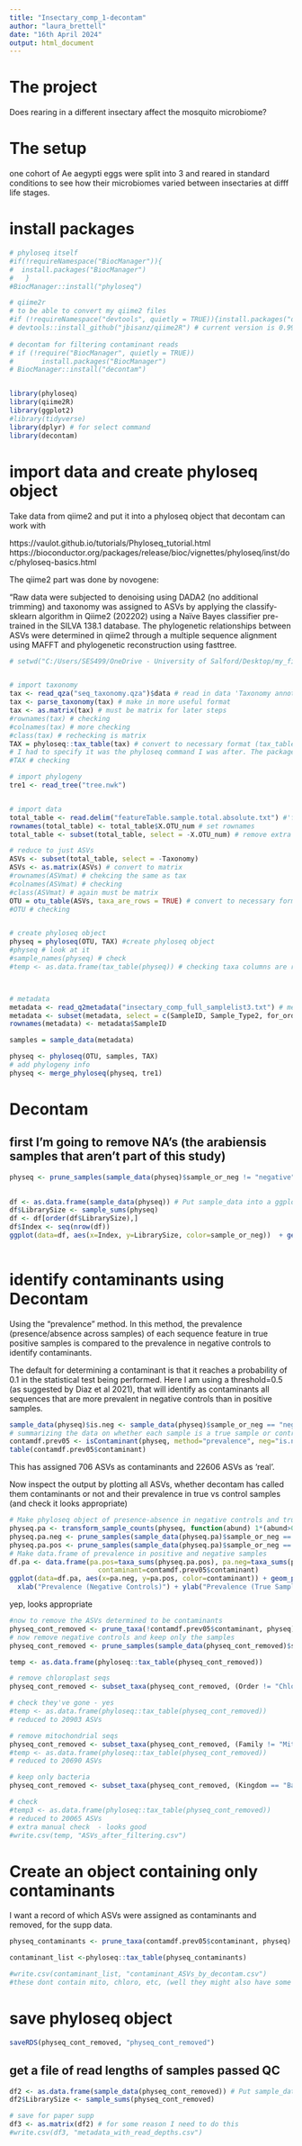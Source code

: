 ---
title: "Insectary_comp_1-decontam"
author: "laura_brettell"
date: "16th April 2024"
output: html_document
---

# The project

Does rearing in a different insectary affect the mosquito microbiome?

# The setup

one cohort of Ae aegypti eggs were split into 3 and reared in standard conditions to see how their microbiomes varied between insectaries at difff life stages.

# install packages

```{r}
# phyloseq itself
#if(!requireNamespace("BiocManager")){
#  install.packages("BiocManager")
#   }
#BiocManager::install("phyloseq")

# qiime2r
# to be able to convert my qiime2 files
#if (!requireNamespace("devtools", quietly = TRUE)){install.packages("devtools")}
# devtools::install_github("jbisanz/qiime2R") # current version is 0.99.20
 
# decontam for filtering contaminant reads
# if (!require("BiocManager", quietly = TRUE))
#       install.packages("BiocManager")
# BiocManager::install("decontam")


library(phyloseq)
library(qiime2R)
library(ggplot2)
#library(tidyverse)
library(dplyr) # for select command
library(decontam)

```
# import data and create phyloseq object

Take data from qiime2 and put it into a phyloseq object that decontam can work with

https://vaulot.github.io/tutorials/Phyloseq_tutorial.html
https://bioconductor.org/packages/release/bioc/vignettes/phyloseq/inst/doc/phyloseq-basics.html


The qiime2 part was done by novogene:

"Raw data were subjected to denoising using DADA2 (no additional trimming) and taxonomy was assigned to ASVs by applying the classify-sklearn algorithm in Qiime2 (202202) using a Naïve Bayes classifier pre-trained in the SILVA 138.1 database. The phylogenetic relationships between ASVs were determined in qiime2 through a multiple sequence alignment using MAFFT and phylogenetic reconstruction using fasttree.

```{r}
# setwd("C:/Users/SES499/OneDrive - University of Salford/Desktop/my_files/PROJECTS/Insectary_Comp/data/Analysis_Dec2023/")


# import taxonomy 
tax <- read_qza("seq_taxonomy.qza")$data # read in data 'Taxonomy annotation results (qza format)'
tax <- parse_taxonomy(tax) # make in more useful format
tax <- as.matrix(tax) # must be matrix for later steps
#rownames(tax) # checking
#colnames(tax) # more checking
#class(tax) # rechecking is matrix
TAX = phyloseq::tax_table(tax) # convert to necessary format (tax_table) to make phyloseq object
# I had to specify it was the phyloseq command I was after. The package MicrobiotaProcess has the command but with a differetn function
#TAX # checking

# import phylogeny
tre1 <- read_tree("tree.nwk")


# import data
total_table <- read.delim("featureTable.sample.total.absolute.txt") #'feature table of absolute abundances'
rownames(total_table) <- total_table$X.OTU_num # set rownames
total_table <- subset(total_table, select = -X.OTU_num) # remove extra col

# reduce to just ASVs
ASVs <- subset(total_table, select = -Taxonomy)
ASVs <- as.matrix(ASVs) # convert to matrix
#rownames(ASVmat) # chekcing the same as tax
#colnames(ASVmat) # checking
#class(ASVmat) # again must be matrix
OTU = otu_table(ASVs, taxa_are_rows = TRUE) # convert to necessary format (matrix) to make phyloseq object
#OTU # checking


# create phyloseq object
physeq = phyloseq(OTU, TAX) #create phyloseq object
#physeq # look at it
#sample_names(physeq) # check
#temp <- as.data.frame(tax_table(physeq)) # checking taxa columns are right



# metadata
metadata <- read_q2metadata("insectary_comp_full_samplelist3.txt") # metadata
metadata <- subset(metadata, select = c(SampleID, Sample_Type2, for_ordering, Building, Replicate, group_for_novogene, sample_or_neg)) # reduce to useful bits
rownames(metadata) <- metadata$SampleID

samples = sample_data(metadata)

physeq <- phyloseq(OTU, samples, TAX)
# add phylogeny info
physeq <- merge_phyloseq(physeq, tre1)

```

# Decontam

## first I'm going to remove NA's (the arabiensis samples that aren't part of this study)

```{r}
physeq <- prune_samples(sample_data(physeq)$sample_or_neg != "negative", physeq)
       
```

```{r}
df <- as.data.frame(sample_data(physeq)) # Put sample_data into a ggplot-friendly data.frame
df$LibrarySize <- sample_sums(physeq)
df <- df[order(df$LibrarySize),]
df$Index <- seq(nrow(df))
ggplot(data=df, aes(x=Index, y=LibrarySize, color=sample_or_neg))  + geom_point(alpha=0.7, size=1)
       
```


# identify contaminants using Decontam

Using the “prevalence” method. In this method, the prevalence (presence/absence across samples) of each sequence feature in true positive samples is compared to the prevalence in negative controls to identify contaminants.

The default for determining a contaminant is that it reaches a probability of 0.1 in the statistical test being performed. Here I am using a threshold=0.5 (as suggested by Diaz et al 2021), that will identify as contaminants all sequences that are more prevalent in negative controls than in positive samples. 


```{r}
sample_data(physeq)$is.neg <- sample_data(physeq)$sample_or_neg == "neg"
# summarizing the data on whether each sample is a true sample or control as a logical variable, with TRUE for control samples, as that is the form required by isContaminant.
contamdf.prev05 <- isContaminant(physeq, method="prevalence", neg="is.neg", threshold = 0.5)
table(contamdf.prev05$contaminant)
```

This has assigned 706 ASVs as contaminants and 22606 ASVs as 'real'.

Now inspect the output by plotting all ASVs, whether decontam has called them contaminants or not and their prevalence in true vs control samples (and check it looks appropriate)

```{r}
# Make phyloseq object of presence-absence in negative controls and true samples
physeq.pa <- transform_sample_counts(physeq, function(abund) 1*(abund>0))
physeq.pa.neg <- prune_samples(sample_data(physeq.pa)$sample_or_neg == "neg", physeq.pa)
physeq.pa.pos <- prune_samples(sample_data(physeq.pa)$sample_or_neg == "sample", physeq.pa)
# Make data.frame of prevalence in positive and negative samples
df.pa <- data.frame(pa.pos=taxa_sums(physeq.pa.pos), pa.neg=taxa_sums(physeq.pa.neg),
                      contaminant=contamdf.prev05$contaminant)
ggplot(data=df.pa, aes(x=pa.neg, y=pa.pos, color=contaminant)) + geom_point() +
  xlab("Prevalence (Negative Controls)") + ylab("Prevalence (True Samples)")

```

yep, looks appropriate

```{r}

#now to remove the ASVs determined to be contaminants
physeq_cont_removed <- prune_taxa(!contamdf.prev05$contaminant, physeq)
# now remove negative controls and keep only the samples
physeq_cont_removed <- prune_samples(sample_data(physeq_cont_removed)$sample_or_neg == "sample", physeq_cont_removed)

temp <- as.data.frame(phyloseq::tax_table(physeq_cont_removed))

# remove chloroplast seqs
physeq_cont_removed <- subset_taxa(physeq_cont_removed, (Order != "Chloroplast") | is.na(Class))

# check they've gone - yes
#temp <- as.data.frame(phyloseq::tax_table(physeq_cont_removed))
# reduced to 20903 ASVs

# remove mitochondrial seqs
physeq_cont_removed <- subset_taxa(physeq_cont_removed, (Family != "Mitochondria") | is.na(Family))
#temp <- as.data.frame(phyloseq::tax_table(physeq_cont_removed))
# reduced to 20690 ASVs

# keep only bacteria
physeq_cont_removed <- subset_taxa(physeq_cont_removed, (Kingdom == "Bacteria"))

# check
#temp3 <- as.data.frame(phyloseq::tax_table(physeq_cont_removed))
# reduced to 20065 ASVs
# extra manual check  - looks good
#write.csv(temp, "ASVs_after_filtering.csv")

```


# Create an object containing only contaminants

I want a record of which ASVs were assigned as contaminants and removed, for the supp data.

```{r}
physeq_contaminants <- prune_taxa(contamdf.prev05$contaminant, physeq)

contaminant_list <-phyloseq::tax_table(physeq_contaminants)

#write.csv(contaminant_list, "contaminant_ASVs_by_decontam.csv")
#these dont contain mito, chloro, etc, (well they might also have some of these) just those identified by decontam.

```

# save phyloseq object

```{r}
saveRDS(physeq_cont_removed, "physeq_cont_removed")

```


## get a file of read lengths of samples passed QC



```{r}
df2 <- as.data.frame(sample_data(physeq_cont_removed)) # Put sample_data into a ggplot-friendly data.frame
df2$LibrarySize <- sample_sums(physeq_cont_removed)

# save for paper supp
df3 <- as.matrix(df2) # for some reason I need to do this
#write.csv(df3, "metadata_with_read_depths.csv")


    
```



